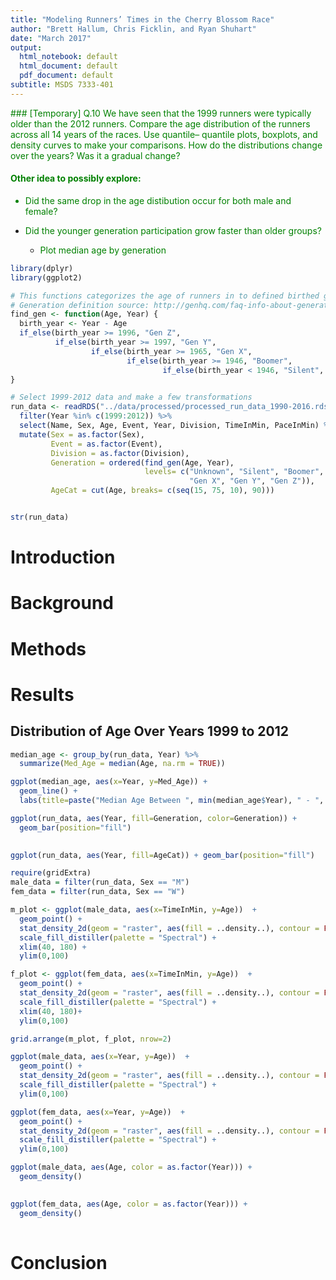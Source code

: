 ```yaml
---
title: "Modeling Runners’ Times in the Cherry Blossom Race"
author: "Brett Hallum, Chris Ficklin, and Ryan Shuhart"
date: "March 2017"
output:
  html_notebook: default
  html_document: default
  pdf_document: default
subtitle: MSDS 7333-401
---
```


<font color = "green">
### [Temporary]
Q.10 We have seen that the 1999 runners were typically older than the 2012 runners.
Compare the age distribution of the runners across all 14 years of the races. Use quantile–
quantile plots, boxplots, and density curves to make your comparisons. How do the
distributions change over the years? Was it a gradual change?

#### Other idea to possibly explore:
* Did the same drop in the age distibution occur for both male and female?

* Did the younger generation participation grow faster than older groups?
    * Plot median age by generation
</font>



```r
library(dplyr)
library(ggplot2)
```

```r
# This functions categorizes the age of runners in to defined birthed generations
# Generation definition source: http://genhq.com/faq-info-about-generations/
find_gen <- function(Age, Year) {
  birth_year <- Year - Age
  if_else(birth_year >= 1996, "Gen Z",
          if_else(birth_year >= 1997, "Gen Y",
                  if_else(birth_year >= 1965, "Gen X",
                          if_else(birth_year >= 1946, "Boomer",
                                  if_else(birth_year < 1946, "Silent", "Unknown")))))
}

# Select 1999-2012 data and make a few transformations
run_data <- readRDS("../data/processed/processed_run_data_1990-2016.rds") %>%
  filter(Year %in% c(1999:2012)) %>%
  select(Name, Sex, Age, Event, Year, Division, TimeInMin, PaceInMin) %>%
  mutate(Sex = as.factor(Sex),
         Event = as.factor(Event),
         Division = as.factor(Division),
         Generation = ordered(find_gen(Age, Year), 
                              levels= c("Unknown", "Silent", "Boomer", 
                                        "Gen X", "Gen Y", "Gen Z")),
         AgeCat = cut(Age, breaks= c(seq(15, 75, 10), 90)))


str(run_data)
```


# Introduction


# Background


# Methods


# Results 

## Distribution of Age Over Years 1999 to 2012
```r
median_age <- group_by(run_data, Year) %>%
  summarize(Med_Age = median(Age, na.rm = TRUE))

ggplot(median_age, aes(x=Year, y=Med_Age)) + 
  geom_line() + 
  labs(title=paste("Median Age Between ", min(median_age$Year), " - ", max(median_age$Year), sep=""))
```

```r
ggplot(run_data, aes(Year, fill=Generation, color=Generation)) + 
  geom_bar(position="fill") 
  
```

```r
ggplot(run_data, aes(Year, fill=AgeCat)) + geom_bar(position="fill")
```

```r
require(gridExtra)
male_data = filter(run_data, Sex == "M")
fem_data = filter(run_data, Sex == "W")

m_plot <- ggplot(male_data, aes(x=TimeInMin, y=Age))  +
  geom_point() + 
  stat_density_2d(geom = "raster", aes(fill = ..density..), contour = FALSE) + 
  scale_fill_distiller(palette = "Spectral") +
  xlim(40, 180) +
  ylim(0,100)

f_plot <- ggplot(fem_data, aes(x=TimeInMin, y=Age))  +
  geom_point() + 
  stat_density_2d(geom = "raster", aes(fill = ..density..), contour = FALSE) + 
  scale_fill_distiller(palette = "Spectral") +
  xlim(40, 180)+
  ylim(0,100)

grid.arrange(m_plot, f_plot, nrow=2)
```


```r
ggplot(male_data, aes(x=Year, y=Age))  +
  geom_point() + 
  stat_density_2d(geom = "raster", aes(fill = ..density..), contour = FALSE) + 
  scale_fill_distiller(palette = "Spectral") +
  ylim(0,100)
```
```r
ggplot(fem_data, aes(x=Year, y=Age))  +
  geom_point() + 
  stat_density_2d(geom = "raster", aes(fill = ..density..), contour = FALSE) + 
  scale_fill_distiller(palette = "Spectral") +
  ylim(0,100)
```


```r
ggplot(male_data, aes(Age, color = as.factor(Year))) +
  geom_density()
  
```

```r
ggplot(fem_data, aes(Age, color = as.factor(Year))) +
  geom_density()
  
```

# Conclusion































